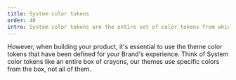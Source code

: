```yaml
---
title: System color tokens
order: 40
intro: System color tokens are the entire set of color tokens from which our themes are built.
---
```


However, when building your product, it's essential to use the theme color tokens that have been defined for your Brand's experience. Think of System color tokens like an entire box of crayons, our themes use specific colors from the box, not all of them.

<ColorRamps />
